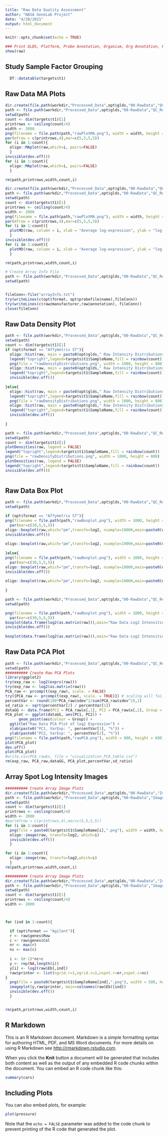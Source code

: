 ```yaml
---
title: "Raw Data Quality Assessment"
author: "NASA GeneLab Project"
date: "4/28/2021"
output: html_document
---
```


```r
knitr::opts_chunk$set(echo = TRUE)
```

```r
### Print GLDS, Platform, Probe Annotation, Organism, Org Annotation, File format
show(raw)
```

## Study Sample Factor Grouping
```r
  DT::datatable(targets$t1)
```

## Raw Data MA Plots
```r
 
dir.create(file.path(workdir,"Processed_Data",opt$glds,"00-RawData","QC_Repports"), showWarnings = FALSE)
path <- file.path(workdir,"Processed_Data",opt$glds,"00-RawData","QC_Repports")
setwd(path)
count <- dim(targets$t1)[1]
printrows <- ceiling(count/4)
width <- 2000
png(filename = file.path(path,"rawPlotMA.png"), width = width, height = ceiling(width/4)*printrows)
par(mfrow = c(printrows,4),mar=c(5,5,5,5))
for (i in 1:count){
  oligo::MAplot(raw,which=i, pairs=FALSE)
  }
invisible(dev.off())
for (i in 1:count){
  oligo::MAplot(raw,which=i, pairs=FALSE)
  }

rm(path,printrows,width,count,i)
```

```r
 
dir.create(file.path(workdir,"Processed_Data",opt$glds,"00-RawData","QC_Repports"), showWarnings = FALSE)
path <- file.path(workdir,"Processed_Data",opt$glds,"00-RawData","QC_Repports")
setwd(path)
count <- dim(targets$t1)[1]
printrows <- ceiling(count/4)
width <- 2000
png(filename = file.path(path,"rawPlotMA.png"), width = width, height = ceiling(width/4)*printrows)
par(mfrow = c(printrows,4),mar=c(5,5,5,5))
for (i in 1:count){
  plotMD(raw, column = i, xlab = "Average log-expression", ylab = "log-fold-change", main = colnames(raw)[i])
  }
invisible(dev.off())
for (i in 1:count){
  plotMD(raw, column = i, xlab = "Average log-expression", ylab = "log-fold-change", main = colnames(raw)[i])
  }

rm(path,printrows,width,count,i)
```

```r
# Create Array Info File
path <- file.path(workdir,"Processed_Data",opt$glds,"00-RawData","QC_Repports")
setwd(path)


fileConn<-file("arrayInfo.txt")
try(writeLines(c(opt$format, opt$probefile$name),fileConn))
try(writeLines(c(raw@manufacturer,raw@annotation), fileConn))
close(fileConn)
```

## Raw Data Density Plot
```r
path <- file.path(workdir,"Processed_Data",opt$glds,"00-RawData","QC_Repports")
setwd(path)
count <- dim(targets$t1)[1]
if (opt$format == "Affymetrix ST"){
  oligo::hist(raw, main = paste0(opt$glds," Raw Intensity Distributions"), target="probeset",xlab="Intentisty",ylab="Density",col=rainbow(count),lty=1)
  legend("topright",legend=targets$t1$SampleName,fill = rainbow(count))
  png(file = "rawDensityDistributions.png", width = 1000, height = 800)
  oligo::hist(raw, main = paste0(opt$glds," Raw Intensity Distributions"), target="probeset",xlab="Intentisty",ylab="Density",col=rainbow(count),lty=1)
  legend("topright",legend=targets$t1$SampleName,fill = rainbow(count))
  invisible(dev.off())
  
}else{
  oligo::hist(raw, main = paste0(opt$glds," Raw Intensity Distributions"),xlab="Intentisty",ylab="Density",col=rainbow(count),lty=1)
  legend("topright",legend=targets$t1$SampleName,fill = rainbow(count))
  png(file = "rawDensityDistributions.png", width = 1000, height = 800)
  oligo::hist(raw, main = paste0(opt$glds," Raw Intensity Distributions"),xlab="Intentisty",ylab="Density",col=rainbow(count),lty=1)
  legend("topright",legend=targets$t1$SampleName,fill = rainbow(count))
  invisible(dev.off())
  
}

```

```r
path <- file.path(workdir,"Processed_Data",opt$glds,"00-RawData","QC_Repports")
setwd(path)
count <- dim(targets$t1)[1]
plotDensities(raw, legend = FALSE)
legend("topright",legend=targets$t1$SampleName,fill = rainbow(count))
png(file = "rawDensityDistributions.png", width = 1000, height = 800)
plotDensities(raw, legend = FALSE)
legend("topright",legend=targets$t1$SampleName,fill = rainbow(count))
invisible(dev.off())
  
```
## Raw Data Box Plot
```r

path <- file.path(workdir,"Processed_Data",opt$glds,"00-RawData","QC_Repports")
setwd(path)

if (opt$format == "Affymetrix ST"){
png(filename = file.path(path,"rawBoxplot.png"), width = 1000, height = 1000)
  par(mar=c(30,5,5,5))
oligo::boxplot(raw,which="pm",transfo=log2, nsample=10000,main=paste0(opt$glds," Raw Data Log2 Intensities"), las=2,outline=FALSE,ylab = "log2 Intensities", target="probeset")
invisible(dev.off())
  
oligo::boxplot(raw,which="pm",transfo=log2, nsample=10000,main=paste0(opt$glds," Raw Data Log2 Intensities"), las=2,outline=FALSE,ylab = "log2 Intensities", target="probeset")
  
}else{
png(filename = file.path(path,"rawBoxplot.png"), width = 1000, height = 1000)
  par(mar=c(30,5,5,5))
oligo::boxplot(raw,which="pm",transfo=log2, nsample=10000,main=paste0(opt$glds," Raw Data Log2 Intensities"), las=2,outline=FALSE,ylab = "log2 Intensities")
invisible(dev.off())
  
oligo::boxplot(raw,which="pm",transfo=log2, nsample=10000,main=paste0(opt$glds," Raw Data Log2 Intensities"), las=2,outline=FALSE,ylab = "log2 Intensities")
  
}
```

```r

path <- file.path(workdir,"Processed_Data",opt$glds,"00-RawData","QC_Repports")
setwd(path)

png(filename = file.path(path,"rawBoxplot.png"), width = 1000, height = 1000)
  par(mar=c(30,5,5,5))
boxplot(data.frame(log2(as.matrix(raw))),main="Raw Data Log2 Intensities", las=2,outline=FALSE)
invisible(dev.off())
  
boxplot(data.frame(log2(as.matrix(raw))),main="Raw Data Log2 Intensities", las=2,outline=FALSE)
```

## Raw Data PCA Plot
```r
path <- file.path(workdir,"Processed_Data",opt$glds,"00-RawData","QC_Repports")
setwd(path)
########## Create Raw PCA Plots
library(ggplot2)
try(exp_raw <- log2(exprs(raw)))
try(exp_raw <- log2(as.matrix(raw)))
PCA_raw <- prcomp(t(exp_raw), scale. = FALSE)
try({PCA_raw <- prcomp(t(exp_raw), scale. = TRUE)}) # scaling will fail for low replicates
percentVar <- round(100*PCA_raw$sdev^2/sum(PCA_raw$sdev^2),1)
sd_ratio <- sqrt(percentVar[2] / percentVar[1])
dataGG <- data.frame(PC1 = PCA_raw$x[,1], PC2 = PCA_raw$x[,2], Group = targets$t1$Group)
PCA_plot <- ggplot(dataGG, aes(PC1, PC2)) +
      geom_point(aes(colour = Group)) +
  ggtitle("Raw Data PCA Plot of log2 Expression") +
  xlab(paste0("PC1, VarExp: ", percentVar[1], "%")) +
  ylab(paste0("PC2, VarExp: ", percentVar[2], "%"))
png(filename = file.path(path,"rawPCA.png"), width = 800, height = 600)
plot(PCA_plot)
dev.off()
plot(PCA_plot)
#write.csv(PCA_raw$x, file = "visualization_PCA_table.csv")
rm(exp_raw, PCA_raw,dataGG, PCA_plot,percentVar,sd_ratio)
```

## Array Spot Log Intensity Images
```r
########## Create Array Image Plots
dir.create(file.path(workdir,"Processed_Data",opt$glds,"00-RawData","Images"), showWarnings = FALSE)
path <- file.path(workdir,"Processed_Data",opt$glds,"00-RawData","Images")
setwd(path)
count <- dim(targets$t1)[1]
printrows <- ceiling(count/4)
width <- 2000
#par(mfrow = c(printrows,4),mar=c(5,5,5,5))
for (i in 1:count){
  png(file = paste0(targets$t1$SampleName[i],".png"), width = width, height = ceiling(width/4)*printrows)
  oligo::image(raw, transfo=log2, which=i)
  invisible(dev.off())
  }

for (i in 1:count){
  oligo::image(raw, transfo=log2,which=i)
  }
rm(path,printrows,width,count,i)
```

```r
########## Create Array Image Plots
dir.create(file.path(workdir,"Processed_Data",opt$glds,"00-RawData","Images"), showWarnings = FALSE)
path <- file.path(workdir,"Processed_Data",opt$glds,"00-RawData","Images")
setwd(path)
count <- dim(targets$t1)[1]
printrows <- ceiling(count/4)
width <- 2000



for (ind in 1:count){

  if (opt$format == "Agilent"){
  r <- raw$genes$Row
  c <- raw$genes$Col
  nr <- max(r)
  nc <- max(c)
  
  i <- (r-1)*nc+c
  y <- rep(NA,length(i))
  y[i] <- log2(raw$Eb[,ind])
  raw$printer <- list(ngrid.r=1,ngrid.c=1,nspot.r=nr,nspot.c=nc) 
}
  png(file = paste0(targets$t1$SampleName[ind],".png"), width = 500, height = 400)
  imageplot(y,raw$printer, main=colnames(raw$Eb)[ind])
  invisible(dev.off())
  }


rm(path,printrows,width,count,i)
```












## R Markdown

This is an R Markdown document. Markdown is a simple formatting syntax for authoring HTML, PDF, and MS Word documents. For more details on using R Markdown see <http://rmarkdown.rstudio.com>.

When you click the **Knit** button a document will be generated that includes both content as well as the output of any embedded R code chunks within the document. You can embed an R code chunk like this:

```r
summary(cars)
```

## Including Plots

You can also embed plots, for example:

```r
plot(pressure)
```

Note that the `echo = FALSE` parameter was added to the code chunk to prevent printing of the R code that generated the plot.
